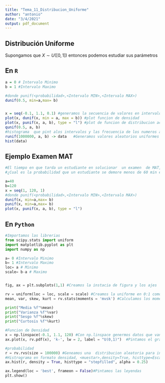 ```yaml
---
title: "Tema_11_Distribucion_Uniforme"
author: "antonio"
date: "3/4/2021"
output: pdf_document
---
```


## Distribución Uniforme

Supongamos que $X\sim U([0,1])$ entonces podemos estudiar sus parámetros

## En `R` 
```r
a = 0 # Intervalo Minimo
b = 1 #Intervalo Maximo

#donde punif(<probabilidad>,<Intervalo MIN>,<Intervalo MAX>)
dunif(0.5, min=a,max= b)


x = seq(-0.1, 1.1, 0.1) #generamos la secuencia de valores en intervalo -0.1: 1.1 (probabilidad siempre es 1)
plot(x, dunif(x, min = a, max = b)) #plot funcion de densidad
plot(x, punif(x, a, b), type = "l") #plot de funcion de distribucion acumulada,. type = "l"(Pinta como linea) 
qunif(0.5, a, b)
#histograma  que pint alos intervalos y las frecuencia de los numeros aletorios
runif(1000000, a, b) -> data   #Generamos valores aleatorios uniformes
hist(data)  
```
## Ejemplo Examen MAT
```r
#El tiempo en que tarda un estudiante en solucionar  un examen  de MAT, esta entre 40 y 120 min
#¿Cual es la probabilidad que un estudiante se demore menos de 60 min en solucionar  el examen?

a=40
b=120 
x = seq(1, 120, 1)
#donde punif(<probabilidad>,<Intervalo MIN>,<Intervalo MAX>)
dunif(x, min=a,max= b)
punif(x, min=a,max= b)
plot(x, punif(x, a, b), type = "l")

```


## En `Python` 

```python
#Importamos las librerias 
from scipy.stats import uniform
import matplotlib.pyplot as plt 
import numpy as np

a= 0 #Intervalo Minimo
b= 1 #Intervalo Maximo
loc= a # Minimo
scale= b-a # Maximo


fig, ax = plt.subplots(1,1) #Creamos la instacia de figura y los ajes

rv = uniform(loc = loc, scale = scale) #Creamos la uniforme en 0:1 como parametro
mean, var, skew, kurt = rv.stats(moments = 'mvsk') #Calculamos los momentos para una variables continua 

print("Media %f"%mean)
print("Varianza %f"%var)
print("Sesgo %f"%skew)
print("Curtosis %f"%kurt)

#Funcion de Densidad 
x = np.linspace(-0.1, 1.1, 120) #Con np.linspace genermos datos que van del intervalo -0.1:1.1, 120 valores
ax.plot(x, rv.pdf(x), 'k-', lw = 2, label = "U(0,1)")  #Pintamos el grafico de funcionn de densidad de 

#probabilidad
r = rv.rvs(size = 100000) #Geneamos una  distribucion aleatoria para integrarla al grafic y con escala 
#Histrograma en formato densidad, <muestar>,density=True, histtype=Escalonada, alpha =<Opacidad>
ax.hist(r, density = True, histtype = "stepfilled", alpha = 0.25) 

ax.legend(loc = 'best', frameon = False)#Pintamos las leyendas 
plt.show()
```
